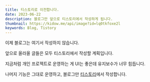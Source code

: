 ```yaml
---
title: 티스토리로 이전합니다.
date: 2023-06-22
description: 블로그만 앞으로 티스토리에서 작성하게 됩니다.
thumbnail: https://kidow.me/api/image?id=lq0tkfoxe2l
keywords: Blog, Tistory
---
```



<BackTop />
<Frontmatter />

이제 블로그는 여기서 작성하지 않습니다.

앞으로 올라올 글들은 모두 티스토리에서 작성할 계획입니다.

지금처럼 개인 프로젝트로 운영하는 게 UI는 좋은데 유지보수가 너무 힘듭니다.

나머지 기능은 그대로 운영하고, 블로그만 [티스토리](https://wcgo2ling.tistory.com/)에서 작성합니다.

<ShareButtons />
<Comment />
